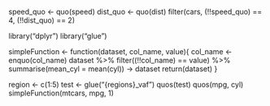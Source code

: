 

speed_quo <- quo(speed)
dist_quo <- quo(dist)
filter(cars, (!!speed_quo) == 4, (!!dist_quo) == 2)

library("dplyr")
library("glue")

simpleFunction <- function(dataset, col_name, value){
  col_name <- enquo(col_name)
  dataset %>%
    filter((!!col_name) == value) %>%
    summarise(mean_cyl = mean(cyl)) -> dataset
  return(dataset)
}

region <- c(1:5)
test <- glue("{regions}_vaf")
quos(test)
quos(mpg, cyl)
simpleFunction(mtcars, mpg, 1)
